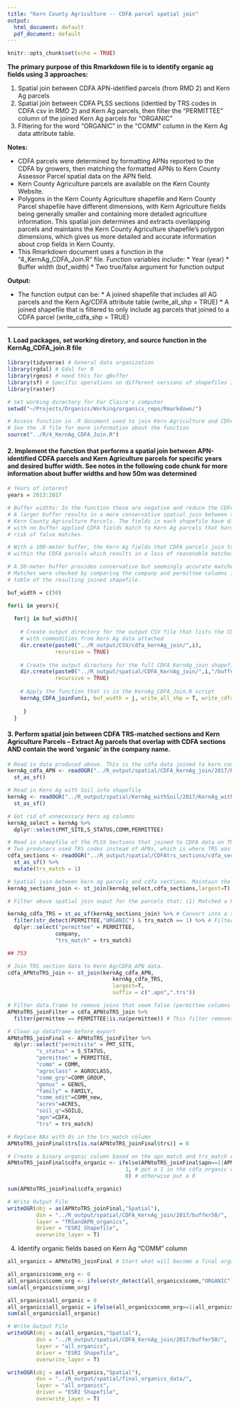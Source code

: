 ```yaml
---
title: "Kern County Agriculture -- CDFA parcel spatial join"
output:
  html_document: default
  pdf_document: default
---
```


```r
knitr::opts_chunk$set(echo = TRUE)
```

**The primary purpose of this Rmarkdown file is to identify organic ag fields using 3 approaches:**

1. Spatial join between CDFA APN-idetified parcels (from RMD 2) and Kern Ag parcels
2. Spatial join between CDFA PLSS sections (identied by TRS codes in CDFA csv in RMD 2) and Kern Ag parcels, then filter the "PERMITTEE" column of the joined Kern Ag parcels for "ORGANIC"
3. Filtering for the word "ORGANIC" in the "COMM" column in the Kern Ag data attribute table.
     

**Notes:**

* CDFA parcels were determined by formatting APNs reported to the CDFA by growers, then matching the formatted APNs to Kern County Assessor Parcel spatial data on the APN field. 
* Kern County Agriculture parcels are available on the Kern County Website. 
* Polygons in the Kern County Agriculture shapefile and Kern County Parcel shapefile have different dimensions, with Kern Agriculture fields being generally smaller and containing more detailed agriculture information. This spatial join determines and extracts overlapping parcels and maintains the Kern County Agriculture shapefile's polygon dimensions, which gives us more detailed and accurate information about crop fields in Kern County.  
* This Rmarkdown document uses a function in the "4_KernAg_CDFA_Join.R" file. Function variables include:
       * Year (year)
       * Buffer width (buf_width)
       * Two true/false argument for function output

**Output:**

* The function output can be:
       * A joined shapefile that includes all AG parcels and the Kern Ag/CDFA attribute table
       (write_all_shp = TRUE)
       * A joined shapefile that is filtered to only include ag parcels that joined to a CDFA parcel
       (write_cdfa_shp = TRUE)
       
---


#### 1. Load packages, set working diretory, and source function in the KernAg_CDFA_join.R file 
```r
library(tidyverse) # General data organization
library(rgdal) # Gdal for R
library(rgeos) # need this for gBuffer
library(sf) # Specific operations on different versions of shapefiles in R
library(raster)

# Set working directory for For Claire's computer
setwd("~/Projects/Organics/Working/organics_repo/Rmarkdown/")

# Access function in .R document used to join Kern Agriculture and CDFA parcel shapefiles. 
# See the .R file for more information about the function
source("../R/4_KernAg_CDFA_Join.R")
```

#### 2. Implement the function that performs a spatial join between APN-identified CDFA parcels and Kern Agriculture parcels for specific years and desired buffer width. See notes in the following code chunk for more information about buffer widths and how 50m was determined
```r
# Years of interest
years = 2013:2017

# Buffer widths: In the function these are negative and reduce the CDFA field size. 
# A larger buffer results in a more conservative spatial join between the CDFA parcels and 
# Kern County Agriculture Parcels. The fields in each shapefile have different dimensions, and 
# with no buffer applied CDFA fields match to Kern Ag parcels that hardly touch, increasing the 
# risk of false matches. 

# With a 100-meter buffer, the Kern Ag fields that CDFA parcels join to are almost entirely 
# within the CDFA parcels which results in a loss of reasonable matches.

# A 50-meter buffer provides conservative but seemingly accurate matches. 
# Matches were checked by comparing the company and permittee columns in the attribute 
# table of the resulting joined shapefile.

buf_width = c(50)

for(i in years){
  
  for(j in buf_width){
  
    # Create output directory for the output CSV file that lists the CDFA data 
    # with commodities from Kern Ag data attached
    dir.create(paste0("../R_output/CSV/cdfa_kernAg_join/",i),
               recursive = TRUE)
    
    # Create the output directory for the full CDFA_KernAg_join shapefile, no filters applied. 
    dir.create(paste0("../R_output/spatial/CDFA_KernAg_join/",i,"/buffer",j),
               recursive = TRUE)
    
    # Apply the function that is in the KernAg_CDFA_Join.R script
    kernAg_CDFA_joinFun(i, buf_width = j, write_all_shp = T, write_cdfa_shp = T)
 
     }
  }

```

#### 3. Perform spatial join between CDFA TRS-matched sections and Kern Agriculture Parcels -- Extract Ag parcels that overlap with CDFA sections AND contain the word 'organic' in the company name. 
```r

# Read in data produced above. This is the cdfa data joined to kern county parcels on APN, then spatially joined to kern ag data in the above function
kernAg_cdfa_APN <- readOGR("../R_output/spatial/CDFA_KernAg_join/2017/buffer50/KernAg_CDFA_all_2017_B50.shp") %>% 
  st_as_sf()

# Read in Kern Ag with Soil info shapefile
kernAg <- readOGR("../R_output/spatial/KernAg_withSoil/2017/KernAg_withSoil_2017.shp") %>%
  st_as_sf()

# Get rid of unnecessary Kern ag columns
kernAg_select = kernAg %>%
  dplyr::select(PMT_SITE,S_STATUS,COMM,PERMITTEE)

# Read in shaepfile of the PLSS Sections that joined to CDFA data on TRS codes. 
# Two producers used TRS codes instead of APNs, which is where TRS was pulled from 
cdfa_sections <- readOGR("../R_output/spatial/CDFAtrs_sections/cdfa_sections.shp") %>% 
  st_as_sf() %>% 
  mutate(trs_match = 1)

# Spatial join between kern ag parcels and cdfa sections. Maintain the shape of the kern ag polygons
kernAg_sections_join <- st_join(kernAg_select,cdfa_sections,largest=T)

# Filter above spatial join ouput for the parcels that: (1) Matched a PLSS Section TRS code with CDFA TRS code (2) Succesfully joined to an Ag parcel and (3) contained the word "ORGANIC" in the Permittee column

kernAg_cdfa_TRS = st_as_sf(kernAg_sections_join) %>% # Convert into a simple features DF
  filter(str_detect(PERMITTEE,"ORGANIC") & trs_match == 1) %>% # Filter for the word 'Organic' in the permittee column
  dplyr::select("permittee" = PERMITTEE,
               company,
               "trs_match" = trs_match)

## 753

# Join TRS section data to Kern Ag/CDFA_APN data. 
cdfa_APNtoTRS_join <- st_join(kernAg_cdfa_APN,
                                 kernAg_cdfa_TRS,
                                 largest=T,
                                 suffix = c(".apn",".trs"))

# Filter data.frame to remove joins that seem false (permittee columns not equal)
APNtoTRS_joinFilter = cdfa_APNtoTRS_join %>% 
  filter(permittee == PERMITTEE|is.na(permittee)) # This filter removes spatial joins in which the permittee columns do not match, indicating a false join. It removes a total of 17 fields, or 0.15% of the total fields

# Clean up dataframe before export
APNtoTRS_joinFinal <- APNtoTRS_joinFilter %>% 
  dplyr::select("permitsite" = PMT_SITE,
         "s_status" = S_STATUS,
         "permittee" = PERMITTEE,
         "comm" = COMM,
         "agroclass" = AGROCLASS,
         "comm_grp"=COMM_GROUP,
         "genus" = GENUS,
         "family" = FAMILY,
         "comm_edit"=COMM_new,
         "acres"=ACRES,
         "soil_q"=SOILQ,
         "apn"=CDFA,
         "trs" = trs_match)

# Replace NAs with 0s in the trs_match column
APNtoTRS_joinFinal$trs[is.na(APNtoTRS_joinFinal$trs)] = 0

# Create a binary organic column based on the apn_match and trs_match columns. If either of those indicates that the parcel is organic then the value in the binary organic column == 1.
APNtoTRS_joinFinal$cdfa_organic <- ifelse(APNtoTRS_joinFinal$apn==1|APNtoTRS_joinFinal$trs==1, # If APN or TRS organic
                                     1, # put a 1 in the cdfa_organic column
                                     0) # otherwise put a 0

sum(APNtoTRS_joinFinal$cdfa_organic)

# Write Output File
writeOGR(obj = as(APNtoTRS_joinFinal,"Spatial"),
         dsn = "../R_output/spatial/CDFA_KernAg_join/2017/buffer50/",
         layer = "TRSandAPN_organics",
         driver = "ESRI Shapefile",
         overwrite_layer = T)

```

4. Identify organic fields based on Kern Ag "COMM" column
```r

all_organics = APNtoTRS_joinFinal # Start what will become a final organics simple.features data frame and ultimately out shapefile

all_organics$comm_org <- 0
all_organics$comm_org <- ifelse(str_detect(all_organics$comm,"ORGANIC"),1,0)
sum(all_organics$comm_org)

all_organics$all_organic = 0
all_organics$all_organic = ifelse(all_organics$comm_org==1|all_organics$trs==1|all_organics$apn==1,1,0)
sum(all_organics$all_organic)

# Write Output File
writeOGR(obj = as(all_organics,"Spatial"),
         dsn = "../R_output/spatial/CDFA_KernAg_join/2017/buffer50/",
         layer = "all_organics",
         driver = "ESRI Shapefile",
         overwrite_layer = T)

writeOGR(obj = as(all_organics,"Spatial"),
         dsn = "../R_output/spatial/final_organics_data/",
         layer = "all_organics",
         driver = "ESRI Shapefile",
         overwrite_layer = T)
```





